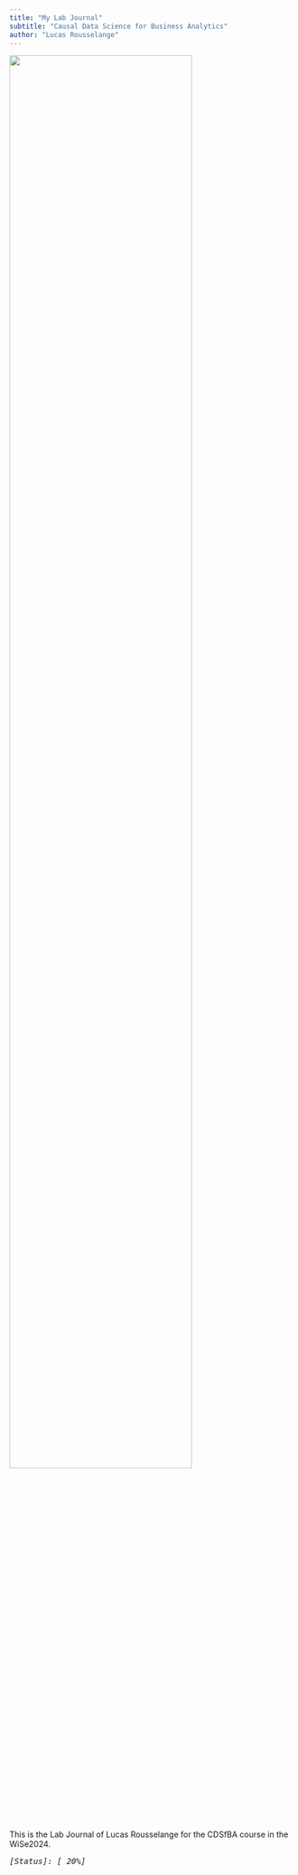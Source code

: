 ```yaml
---
title: "My Lab Journal"
subtitle: "Causal Data Science for Business Analytics"
author: "Lucas Rousselange"
---
```


![](assets/logo/TIE_logo.svg){width=80% fig-align="center"}

This is the Lab Journal of Lucas Rousselange for the CDSfBA course in the WiSe2024.  
<i> <pre>[Status]: [ 20%]</pre> </i>
